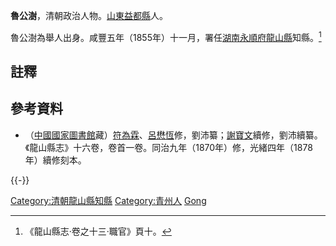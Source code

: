 '''魯公澍'''，清朝政治人物。[[山東|山東]][[益都縣|益都縣]]人。

魯公澍為舉人出身。咸豐五年（1855年）十一月，署任[[湖南|湖南]][[永順府|永順府]][[龍山縣|龍山縣]]知縣。<ref>《龍山縣志·卷之十三·職官》頁十。</ref>

==註釋==
{{reflist}}

==參考資料==
*（[[中國國家圖書館|中國國家圖書館]]藏）[[符為霖|符為霖]]、[[呂懋恆|呂懋恆]]修，劉沛纂；[[謝寶文|謝寶文]]續修，劉沛續纂。《龍山縣志》十六卷，卷首一卷。同治九年（1870年）修，光緒四年（1878年）續修刻本。

{{-}}
{{start box}}
{{s-off}}
{{succession box|[[兆琛|兆琛]]|[[李熾福|李熾福]]|[[湖南|湖南]][[永順府|永順府]][[龍山縣|龍山縣]][[知縣|知縣]]（[[龍山縣知縣列表|列表]]）|<small>咸豐五年（1855年）十一月署任</small>}}
{{end box}}

{{DEFAULTSORT:Lu魯}}
[[Category:清朝龍山縣知縣|Category:清朝龍山縣知縣]]
[[Category:青州人|Category:青州人]]
[[Category:魯姓|Gong]]